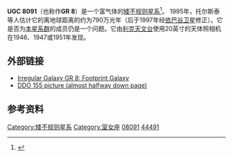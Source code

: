 {{Infobox Galaxy
| name = [[Uppsala_General_Catalogue|UGC]] 8091
| image =File:Footprint galaxy.png
|caption = dI星系GR 8的HST WFPC2真实色度再现
| type=ImV<ref name="ned">{{cite web
  | title=NASA/IPAC Extragalactic Database
  | work=Results for UGC 8091
  | url=http://nedwww.ipac.caltech.edu/cgi-bin/nph-objsearch?objname=UGC+8091#ObjNo1
  | accessdate=2007-03-15}}</ref>
| epoch = [[J2000|J2000]]
| ra = {{RA|12|58|40.4}}<ref name="ned" />
| dec = {{DEC|+14|13|03}}<ref name="ned" />
| dist_ly = [[1_E22_m|7.9]] [[光年|Mly]] (2.4 [[秒差距|Mpc]])
| z = 214 ± 0 km/[[second|s]]<ref name="ned" />
| appmag_v = 14.7<ref name="ned" />
| size_v = 1′.1 × 1′.0<ref name="ned" />
| constellation name = [[室女座|室女座]]
| names = [[Principal_Galaxies_Catalogue|PGC]] 44491,<ref name="ned" /> [[David_Dunlap_Observatory_Catalogue|DDO]] 155,<ref name="ned" />, [[Gibson-Reeves_Catalogue|GR]] 8<ref name="ned" />, Imprint of a Foot<ref name="ned" />
}}

'''UGC 8091'''（也称作'''GR 8'''）是一个富气体的[[矮星系|矮]][[不规则星系|不规则星系]]<ref name="Tolstoy1999">{{cite journal
  | author=Tolstoy, Eline
  | title=Detailed Star-Formation Histories of Nearby Dwarf Irregular Galaxies using HST
  | journal=The stellar content of Local Group galaxies, Proceedings of the 192nd symposium of the International Astronomical Union held in Cape Town, South Africa, 7-11 September 1998, Publisher: San Francisco, CA: Astronomical Society of the Pacific (ASP), Edited by Patricia Whitelock and Russell Cannon, ISBN 1886733821.
  | year=1999
  | pages=218
  | bibcode=1999IAUS..192..218T
  | volume=192
  }}</ref>。
1995年，托尔斯泰等人估计它的离地球距离的约为790万光年（后于1997年经[[依巴谷卫星|依巴谷卫星]]修正）。它是否为[[本星系群|本星系群]]的成员仍是一个问题。它由[[利克天文台|利克天文台]]使用20英寸的天体照相机在1946、1947或1951年发现。

==外部链接==
* [https://web.archive.org/web/20070102140729/http://www.seds.org/~spider/spider/LG/gr8.html Irregular Galaxy GR 8: Footprint Galaxy] 
* [https://web.archive.org/web/20060907134845/http://www.lowell.edu/users/dah/ubv.html DDO 155 picture (almost halfway down page)]

==参考资料==
{{reflist}}

[[Category:矮不规则星系|Category:矮不规则星系]]
[[Category:室女座|Category:室女座]]
[[Category:UGC天体|08091]]
[[Category:PGC天体|44491]]

{{galaxy-stub}}